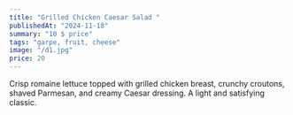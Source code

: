 ```yaml
---
title: "Grilled Chicken Caesar Salad "
publishedAt: "2024-11-18"
summary: "10 $ price"
tags: "garpe, fruit, cheese"
image: "/d1.jpg"
price: 20
---
```




Crisp romaine lettuce topped with grilled chicken breast, crunchy croutons, shaved Parmesan, and creamy Caesar dressing. A light and satisfying classic.


